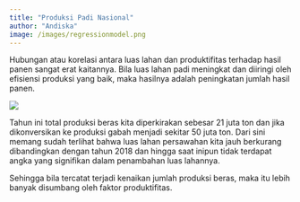 ```yaml
---
title: "Produksi Padi Nasional"
author: "Andiska"
image: /images/regressionmodel.png
---
```


Hubungan atau korelasi antara luas lahan dan produktifitas terhadap hasil panen sangat erat kaitannya. Bila luas lahan padi meningkat dan diiringi oleh efisiensi produksi yang baik, maka hasilnya adalah peningkatan jumlah hasil panen.

![](/images/regressionmodel.png){fig-align="center"}

Tahun ini total produksi beras kita diperkirakan sebesar 21 juta ton dan jika dikonversikan ke produksi gabah menjadi sekitar 50 juta ton. Dari sini memang sudah terlihat bahwa luas lahan persawahan kita jauh berkurang dibandingkan dengan tahun 2018 dan hingga saat inipun tidak terdapat angka yang signifikan dalam penambahan luas lahannya.

Sehingga bila tercatat terjadi kenaikan jumlah produksi beras, maka itu lebih banyak disumbang oleh faktor produktifitas.
